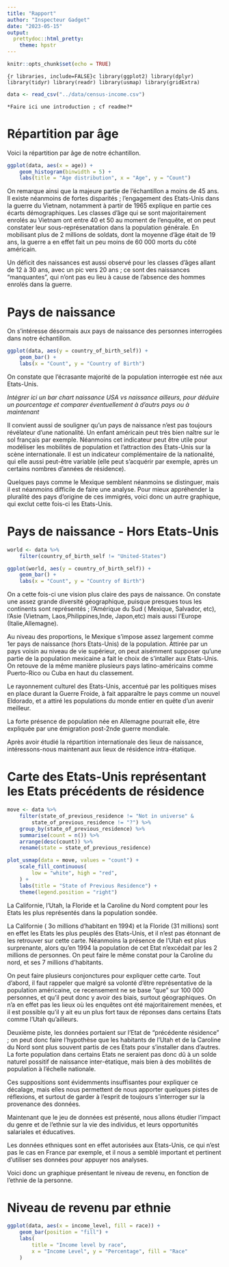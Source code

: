 ```yaml
---
title: "Rapport"
author: "Inspecteur Gadget"
date: "2023-05-15"
output:
  prettydoc::html_pretty:
    theme: hpstr
---
```


```r
knitr::opts_chunk$set(echo = TRUE)
```

```{r libraries, include=FALSE}c
library(ggplot2)
library(dplyr)
library(tidyr)
library(readr)
library(usmap)
library(gridExtra)
```

```r
data <- read_csv("../data/census-income.csv")
```


```
*Faire ici une introduction ; cf readme?*
```


# Répartition par âge


Voici la répartition par âge de notre échantillon.


```r
ggplot(data, aes(x = age)) +
    geom_histogram(binwidth = 5) +
    labs(title = "Age distribution", x = "Age", y = "Count")
```


On remarque ainsi que la majeure partie de l'échantillon a moins de 45 ans. Il existe néanmoins de fortes disparités ; l'engagement des Etats-Unis dans la guerre du Vietnam, notamment à partir de 1965 explique en partie ces écarts démographiques. Les classes d'âge qui se sont majoritairement enrolés au Vietnam ont entre 40 et 50  au moment de l'enquête, et on peut constater leur sous-représenatation dans la population générale. En mobilisant plus de 2 millions de soldats, dont la moyenne d'âge était de 19 ans, la guerre a en effet fait un peu moins de 60 000 morts du côté américain.

Un déficit des naissances est aussi observé pour les classes d'âges allant de 12 à 30 ans, avec un pic vers 20 ans ; ce sont des naissances "manquantes", qui n'ont pas eu lieu à cause de l'absence des hommes enrolés dans la guerre.


# Pays de naissance


On s'intéresse désormais aux pays de naissance des personnes interrogées dans notre échantillon.

```r
ggplot(data, aes(y = country_of_birth_self)) +
    geom_bar() +
    labs(x = "Count", y = "Country of Birth")
```


On constate que l'écrasante majorité de la population interrogée est née aux Etats-Unis. 

*Intégrer ici un bar chart naissance USA vs naissance ailleurs, pour déduire un pourcentage et comparer éventuellement à d'autrs pays ou à maintenant*

Il convient aussi de souligner qu'un pays de naissance n'est pas toujours révélateur d'une nationalité. Un enfant américain peut très bien naître sur le sol français par exemple. Néanmoins cet indicateur peut être utile pour modéliser les mobilités de population et l'attraction des Etats-Unis sur la scène internationale. Il est un indicateur complémentaire de la nationalité, qui elle aussi peut-être variable (elle peut s'acquérir par exemple, après un certains nombres d'années de résidence).

Quelques pays comme le Mexique semblent néanmoins se distinguer, mais il est néanmoins difficile de faire une analyse. 
 Pour mieux appréhender la pluralité des pays d'origine de ces immigrés, voici donc un autre graphique, qui exclut cette fois-ci les Etats-Unis.



# Pays de naissance - Hors Etats-Unis

```r
world <- data %>%
    filter(country_of_birth_self != "United-States")

ggplot(world, aes(y = country_of_birth_self)) +
    geom_bar() +
    labs(x = "Count", y = "Country of Birth")
```

On a cette fois-ci une vision plus claire des pays de naissance. On constate une assez grande diversité géographique, puisque presques tous les continents sont représentés ; l'Amérique du Sud ( Mexique, Salvador, etc), l'Asie (Vietnam, Laos,Philippines,Inde, Japon,etc) mais aussi l'Europe (Italie,Allemagne).

Au niveau des proportions, le Mexique s'impose assez largement comme 1er pays de naissance (hors Etats-Unis) de la population. Attirée par un pays voisin au niveau de vie supérieur, on peut aisémment supposer qu'une partie de la population mexicaine a fait le choix de s'intaller aux Etats-Unis. On retouve de la même manière plusieurs pays latino-américains comme Puerto-Rico ou Cuba en haut du classement.

Le rayonnement culturel des Etats-Unis, accentué par les politiques mises en place durant la Guerre Froide, à fait apparaître le pays comme un nouvel Eldorado, et a attiré les populations du monde entier en quête d'un avenir meilleur.

La forte présence de population née en Allemagne pourrait elle, être expliquée par une émigration post-2nde guerre mondiale.



Après avoir étudié la répartition internationale des lieux de naissance, intéressons-nous maintenant aux lieux de résidence intra-étatique.


# Carte des Etats-Unis représentant les Etats précédents de résidence

```r
move <- data %>%
    filter(state_of_previous_residence != "Not in universe" &
        state_of_previous_residence != "?") %>%
    group_by(state_of_previous_residence) %>%
    summarise(count = n()) %>%
    arrange(desc(count)) %>%
    rename(state = state_of_previous_residence)

plot_usmap(data = move, values = "count") +
    scale_fill_continuous(
        low = "white", high = "red",
    ) +
    labs(title = "State of Previous Residence") +
    theme(legend.position = "right")
```


La Californie, l'Utah, la Floride et la Caroline du Nord comptent pour les Etats les plus représentés dans la population sondée.

La Californie ( 3o millions d'habitant en 1994) et la Floride (31 millions) sont en effet les Etats les plus peuplés des Etats-Unis, et il n'est pas étonnant de les retrouver sur cette carte. Néanmoins la présence de l'Utah est plus surprenante, alors qu'en 1994 la population de cet Etat n'excédait par les 2 millions de personnes. On peut faire le même constat pour la Caroline du nord, et ses 7 millions d'habitants.

On peut faire plusieurs conjonctures pour expliquer cette carte. Tout d'abord, il faut rappeler que malgré sa volonté d'être représentative de la population américaine, ce recensement ne se base "que" sur 100 000 personnes, et qu'il peut donc y avoir des biais, surtout géographiques. On n'a en effet pas les lieux où les enquêtes ont été majoritairement menées, et il est possible qu'il y ait eu un plus fort taux de réponses dans certains Etats comme l'Utah qu'ailleurs.

Deuxième piste, les données portaient sur l'Etat de "précédente résidence" ; on peut donc faire l'hypothèse que les habitants de l'Utah et de la Caroline du Nord sont plus souvent partis de ces Etats pour s'installer dans d'autres. La forte population dans certains Etats ne seraient pas donc dû à un solde naturel possitif de naissance inter-étatique, mais bien à des mobilités de population à l'échelle nationale.

Ces suppositions sont évidemments insuffisantes pour expliquer ce décalage, mais elles nous permettent de nous apporter quelques pistes de réflexions, et surtout de garder à l'esprit de toujours s'interroger sur la provenance des données.



Maintenant que le jeu de données est présenté, nous allons étudier l'impact du  genre et de l'ethnie sur la vie des individus, et leurs opportunités salariales et éducatives. 

Les données ethniques sont en effet autorisées aux Etats-Unis, ce qui n'est pas le cas en France par exemple, et il nous a semblé important et pertinent d'utiliser ses données pour appuyer nos analyses.




Voici donc un graphique présentant le niveau de revenu, en fonction de l'ethnie de la personne.


# Niveau de revenu par ethnie

```r
ggplot(data, aes(x = income_level, fill = race)) +
    geom_bar(position = "fill") +
    labs(
        title = "Income level by race",
        x = "Income Level", y = "Percentage", fill = "Race"
    )
```










